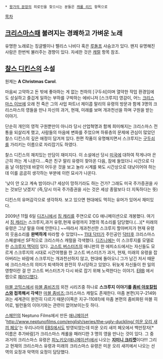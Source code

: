  * [[왕가의 문장]]의 히로인을 찾으시는 분들은 [[캐롤 리드]] 항목으로

[[목차]]
== [[크리스마스]]때 불려지는 경쾌하고 가벼운 노래 ==
유명한 노래로는 징글벨이나 펠리스 나비다 혹은 [[루돌프]] 사슴코가 있다.
왠지 유명해진 사람은 한번씩 불러주는 경향이 있다. 자세한 것은 [[캐럴]] 항목 참조.

== [[찰스 디킨스]]의 소설 ==
원제는 '''A Christmas Carol'''.

마음씨 고약하고 돈 밖에 좋아하는 게 없는 천하의 [구두쇠]이며 열약한 작업 환경임에도 성실하고 즐겁게 일하는 부하를 구박하는 에비니저 [스크루지] 영감이, 어느 [[크리스마스 이브]]에 오래 전 죽은 그의 사업 파트너 제이콥 말리의 유령의 방문과 함께 3명의 크리스마스의 영들을 만나 자신의 과거, 현재, 미래를 보며 개과천선을 하며 구원을 받는 이야기. 

단순히 개인의 영적 구원뿐만이 아니라 당시 산업혁명과 함께 희미해지는 크리스마스 전통을 되살리게 했고, 사람들의 마음에 변화를 주었으며 하류층의 문제에 관심이 많았던 찰스 디킨스의 깊은 애정이 담겨져 있다. 한편 작품이 유명해지면서 스크루지는 [[구두쇠]]를 가리키는 이름으로 자리잡기도 하였다.

찰스 디킨스의 재치있는 만담이 재미지다. 이 소설에선 당시 [[미국]]에 대하여 작게나마 은근히 까는 게 나온다....죽은 친구 말리 유령이 찾아온 다음, 잠에 들었더니 시간으로 다음 날 아침인데 바깥이 어두운 것을 보고 놀라 시계를 봐도 시간상으로 대낮이어야 하는데 이를 곰곰히 생각하는 부분에 이런 묘사가 나온다. 

'낮이 안 오고 계속 밤이라니? 세상이 망하기라도 하는 건가? 그래도 미국 주가증권을 사는 것보단 낫겠지' (즉,당시 미국 주가증권을 사는 것은 세상 종말보다 더 지독하다는 뜻)

디킨스의 유머감각으로 생각하자. 보고 있으면 현대에도 먹히는 유머가 있어서 재미있다.

2009년 11월 6일 [[디즈니]]에서 [[짐 캐리]]를 주연으로 CG 애니메이션으로 개봉했다. 여기서 [[짐 캐리]]는 스크루지,과거 유령,현재 유령까지 3명의 목소리를 담당했다.(...)[* 미래의 유령은 그냥 말을 아예 안한다.] ~~따라서 개과천선한 스크루지 할아버지가 현재 유령의 웃음소리를 '''완벽하게''' 따라할 수 있었다~~
[[11대 닥터]]가 주인공인 [[닥터후]] 크리스마스 스페셜에선 SF적으로 크리스마스 캐럴을 각색했다.
[[디즈니]]에는 이 스크루지를 모델로 한 [[스크루지 맥덕]]이 있다. 
[[고스트 버스터즈]]의 애니판의 한 에피소드에서는 자신들도 모르게 스크루지의 시대로 시간여행을 한 고스트 버스터즈가 과거, 현재, 미래의 유령을 잡아버리는 바람에 스크루지는 개과천선하지 않고, 현대에 돌아오니 그가 남긴 저서 때문에 크리스마스의 의미가 퇴색하여 완전히 무시당하고 있었다. 뒤늦게 자신들이 한 일의 영향이란 걸 안 고스트 버스터즈가 다시 바로 잡기 위해 노력한다는 이야기.
[[Epic Rap Battles of History|ERB]] 에서 랩으로 [[Epic Rap Battles of History/시즌 3 Episode 6|패러디]]했다.

[[마블 코믹스]]에서 [[마블 좀비즈]]의 외전 시리즈중 하나로 '''스크루지 이야기를 [[좀비 아포칼립스]]와 접목해서 각색'''한 [[마블 좀비즈]];크리스마스 캐럴도 존재한다. 마좀 본편(지구-2149)과는 세계관이 완전히 다르기 때문(이쪽은 지구-11081)에  마좀 본편의 좀비화된 마블 히어로, 빌런들의 이야기와는 관련이 없어보이는듯 하다.

[[스페인]]의 Neptuno Films에서 만든 [[애니메이션]] '[[http://www.neptunofilms.com/english/series/the-ugly-duckling/ 미운 오리 새끼 페오]]'는 우리나라의 [[EBS]]에서도 방영되었는데 미운 오리 새끼 페오에서 백만장자[* 이름은 추가바람]가 크리스마스 캐롤을 패러디한 3 명의 영을 만나는 것이 있다. 그 중 과거의 크리스마스 유령은 [[피노키오(애니메이션)]]에서 나오는 '''[[지미니 크리켓]]'''이다!!! 그리고 현재의 크리스마스 유령과 미래의 크리스마스 유령은 미운 오리 새끼에서 나오는 선역의 요정과 악역의 요정이 담당했다.

